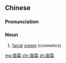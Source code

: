 ==Chinese==
{{zh-forms}}

===Pronunciation===
{{zh-pron
|m=miànshuāng
|c=min6 soeng1
|mn=bīn-sng
|cat=n
}}

===Noun===
{{zh-noun}}

# [[facial]] [[cream]] (cosmetics)

[[mg:面霜]]
[[chr:面霜]]
[[zh:面霜]]
